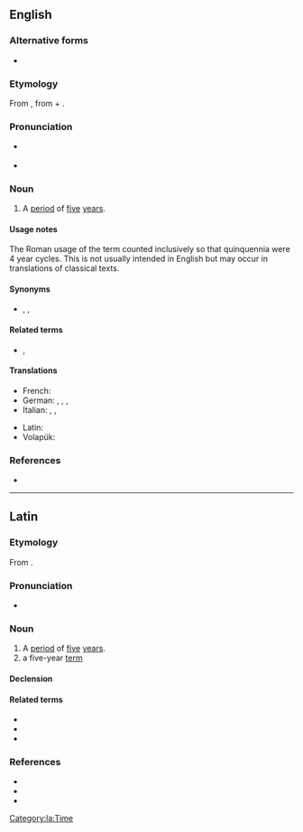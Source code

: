 ==English==
===Alternative forms===
* {{l|en|quinquennie}}

===Etymology===
From {{bor|en|la|quīnquennium}}, from {{m|la|quinquennis||[[5]]-[[year]]}} + {{m|la|-ium||''[[form]]ing [[abstract]] [[noun]]s''}}.

===Pronunciation===
* {{a|GA}} {{IPA|en|/kwɪŋˈkwɛniəm/}}
* {{a|RP}} {{IPA|en|/kwɪŋˈkwɛnɪəm/|/kwɪnˈkwɛnɪəm/}}

===Noun===
{{en-noun|s|quinquennia}}

# A [[period]] of [[five]] [[year]]s.
#: {{coord|en|annum|biennium|triennium|quadrennium|sexennium|septennium|octennium|novennium|decennium|centennium|quincentennium|millennium|decamillennium|centimillennium|millionennium}}
#: {{ux|en|During the '''quinquennium''' from 1991 to 1995, infant mortality increased.}}

====Usage notes====
The Roman usage of the term counted inclusively so that quinquennia were 4 year cycles. This is not usually intended in English but may occur in translations of classical texts.

====Synonyms====
* {{l|en|lustrum}}, {{l|en|quinquenniad}}, {{l|en|quintennium}}

====Related terms====
* {{sense|adj.}} {{l|en|quinquennial}}, {{l|en|quintennial}}

====Translations====
{{trans-top|5-year period}}
* French: {{t+|fr|quinquennat|m}}
* German: {{t+|de|Lustrum|n}}, {{t+|de|Jahrfünft|n}}, {{t|de|Fünfjahresperiode|f}}, {{t+|de|Quinquennium|n}}
* Italian: {{t+|it|quinquennio|m}}, {{t|it|quinquennalità|f}}, {{t+|it|lustro|m}}
{{trans-mid}}
* Latin: {{t|la|quinquennium}}
* Volapük: {{t|vo|lulyel}}
{{trans-bottom}}

===References===
* {{R:OED Online|quinquennium|n|156672|2022}}

{{cln|en|words prefixed with quinque-|words suffixed with -ium}}
{{c|en|Five|Time}}

----

==Latin==

===Etymology===
From {{m|la|quinquennis}}.

===Pronunciation===
* {{la-IPA|quīnquennium}}

===Noun===
{{la-noun|quīnquennium<2>}}

# A [[period]] of [[five]] [[year]]s.
# a five-year [[term]]

====Declension====
{{la-ndecl|quīnquennium<2>}}

====Related terms====
* {{l|la|quīnque}}
* {{l|la|quīnquennālis}}
* {{l|la|quīnquennis}}

===References===
* {{R:L&S}}
* {{R:Elementary Lewis}}
* {{R:Gaffiot}}

[[Category:la:Time]]